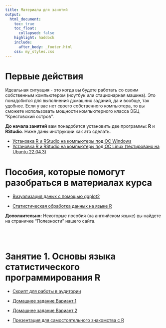 ```yaml
---
title: Материалы для занятий
output:
  html_document:
    toc: true
    toc_float:
      collapsed: false
    highlight: haddock
    include:
      after_body: _footer.html
    css: my_styles.css
---
```


# **Первые действия**

Идеальная ситуация - это когда вы будете работать со своим собственным компьютером (ноутбук или стационарная машина). Это понадобится для выполнения домашних заданий, да и вообще, так удобнее. Если у вас нет своего собственного компьютера, то вы сможете использовать мощности компьютерного класса ЭБЦ "Крестовский остров". 

**До начала занятий** вам понадобится установить две программы: **R** и **RStudio**. Ниже даны инструкции как это сделать.


- [Установка R и RStudio на компьютеры под OC Windows](Intro_to_R_first_steps.html)
- [Установка R и RStudio на компьютеры под OC Linux (тестировано на Ubuntu 22.04.3)](https://drive.google.com/file/d/1AjBSoWZ3DmXt-7Rv88jfCbQNm1M1aEmM/view?usp=sharing)


# **Пособия, которые помогут разобраться в материалах курса**

- [Визуализация даных с помощью ggplot2](https://drive.google.com/file/d/1lGfc0yjIYHBYst5HYuNBiSuQ9I-kXoZ5/view?usp=sharing) 

- [Статистическая обработка данных на языке R](https://drive.google.com/file/d/1GVYorXdbCyx5ypy1cZ_rIhBf4dR_xR_2/view?usp=drive_link)

**Дополнительно:** Некоторые пособия (на английском языке) вы найдете на страничке "Полезности" нашего сайта.

<br>
<br>


# Занятие 1. **Основы языка статистического программирования R**

- [Скрипт для работы в аудитории](first_steps.R)

- [Домашнее задание Вариант 1](01_intro_to_R_HW1_Var_1.html)
- [Домашнее задание Вариант 2](01_intro_to_R_HW1_Var_2.html)

- [Презентация для самостоятельного знакомства с R](01_intro_to_r.html)






